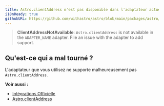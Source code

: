 ```yaml
---
title: Astro.clientAddress n'est pas disponible dans l'adaptateur actuel.
i18nReady: true
githubURL: https://github.com/withastro/astro/blob/main/packages/astro/src/core/errors/errors-data.ts
---
```


> **ClientAddressNotAvailable**: `Astro.clientAddress` is not available in the `ADAPTER_NAME` adapter. File an issue with the adapter to add support.

## Qu'est-ce qui a mal tourné ?
L'adaptateur que vous utilisez ne supporte malheureusement pas `Astro.clientAddress`.

**Voir aussi :**
-  [Intégrations Officielle](/fr/guides/integrations-guide/#intégrations-officielles)
-  [Astro.clientAddress](/fr/reference/api-reference/#clientaddress)
